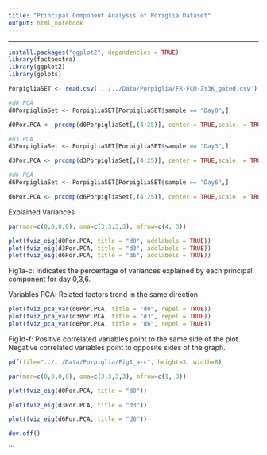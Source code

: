 ```yaml
---
title: "Principal Component Analysis of Poriglia Dataset"
output: html_notebook
---
```

---
```r
install.packages("ggplot2", dependencies = TRUE)
library(factoextra)
library(ggplot2)
library(gplots)
```


```r
PorpigliaSET <- read.csv('../../Data/Porpiglia/FR-FCM-ZY3K_gated.csv')

#d0 PCA
d0PorpigliaSet <- PorpigliaSET[PorpigliaSET$sample == "Day0",]

d0Por.PCA <- prcomp(d0PorpigliaSet[,(4:25)], center = TRUE,scale. = TRUE)

#d3 PCA
d3PorpigliaSet <- PorpigliaSET[PorpigliaSET$sample == "Day3",]

d3Por.PCA <- prcomp(d3PorpigliaSet[,(4:25)], center = TRUE,scale. = TRUE)

#d6 PCA
d6PorpigliaSet <- PorpigliaSET[PorpigliaSET$sample == "Day6",]

d6Por.PCA <- prcomp(d6PorpigliaSet[,(4:25)], center = TRUE,scale. = TRUE)
```


Explained Variances 
```r

par(mar=c(0,0,0,0), oma=c(3,3,3,3), mfrow=c(4, 3))

plot(fviz_eig(d0Por.PCA, title = "d0", addlabels = TRUE))
plot(fviz_eig(d3Por.PCA, title = "d3", addlabels = TRUE))
plot(fviz_eig(d6Por.PCA, title = "d6", addlabels = TRUE))
```
Fig1a-c: Indicates the percentage of variances explained by each principal component for day 0,3,6. 





Variables PCA: Related factors trend in the same direction 
```r
plot(fviz_pca_var(d0Por.PCA, title = "d0", repel = TRUE))
plot(fviz_pca_var(d3Por.PCA, title = "d3", repel = TRUE))
plot(fviz_pca_var(d6Por.PCA, title = "d6", repel = TRUE))
```

Fig1d-f: Positive correlated variables point to the same side of the plot. Negative correlated variables point to opposite sides of the graph.



```r

pdf(file="../../Data/Porpiglia/Fig1_a-c", height=3, width=8)

par(mar=c(0,0,0,0), oma=c(3,3,3,3), mfrow=c(1, 3))

plot(fviz_eig(d0Por.PCA, title = "d0"))

plot(fviz_eig(d3Por.PCA, title = "d3"))

plot(fviz_eig(d6Por.PCA, title = "d6"))

dev.off()

```
```

